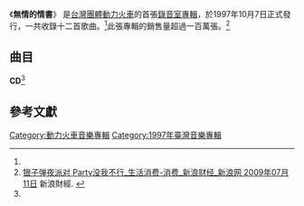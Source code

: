 {{Infobox Album
| Name  = 無情的情書
| Type  = 專輯
| Cover  = 
| Artist  = [[動力火車|動力火車]]
| Released   = 1997年10月7日<ref name="hitFm">[http://www.hitoradio.com/newweb/2881album 動力火車 / 無情的情書 - Hitoradio‧Hit Fm --華人音樂入口指標] Hit FM. {{zh-hant}}</ref>
| Recorded  = 1997年<ref name="isrc">[http://isrc.ncl.edu.tw/music_view.aspx?item=521 動力火車 / 無情的情書 - 國際標準錄音錄影資料代碼查詢系統] ISRC. {{zh-tw}}</ref>
| Genre = [[華語流行音樂|華語流行音樂]]
| Length = 56分02秒<ref name="isrc" />
| Label = {{hlist|[[老虎唱片|老虎唱片]]|[[上華唱片|上華唱片]]<ref name="isrc" />}}
| Producer =
| Last album = -
| This album = '''無情的情書'''<br/><small>1997年</small>
| Next album = [[明天的明天的明天|明天的明天的明天]]<br/><small>1998年</small>
}}
《'''無情的情書'''》 是[[台灣|台灣]][[團體|團體]][[動力火車|動力火車]]的首張[[錄音室專輯|錄音室專輯]]，於1997年10月7日正式發行，一共收錄十二首歌曲。<ref name="hitFm" />此張專輯的銷售量超過一百萬張。<ref>[http://finance.sina.com.cn/luxury/luxfashion/20090711/02126467860.shtml 银子弹夜派对 Party没我不行_生活消费-消费_新浪财经_新浪网 2009年07月11日] {{Wayback|url=http://finance.sina.com.cn/luxury/luxfashion/20090711/02126467860.shtml |date=20190610011910 }} 新浪財經. {{zh-cn}}</ref>

==曲目==
'''CD'''<ref name="isrc" />
{{Tracklist

| longnote_column = yes
| music_credits = yes
| lyrics_credits = yes
| arranger_credits = yes

| title1 = 無情的情書
| music1 = [[劉天健|劉天健]]
| lyrics1 = [[李素珍|李素珍]]<br />[[許常德|許常德]]
| arranger1 = [[江建民|江建民]]
| producer1 = 
| longnote1 = 
| length1 = 5:05

| title2 = 不甘心不放手
| music2 = [[吳梵|吳梵]]
| lyrics2 = 吳梵
| arranger2 = [[洪敬堯|洪敬堯]]
| producer2 = 
| longnote2 = 
| length2 = 5:14

| title3 = 還隱隱作痛
| music3 = [[尤秋興|尤秋興]]
| lyrics3 = 尤秋興
| arranger3 = [[屠穎|屠穎]]
| producer3 = 
| longnote3 = 
| length3 = 4:55

| title4 = 想你是臨睡的習慣
| music4 = [[張盛德|張盛德]]<br />[[呂孫杰|呂孫杰]]
| lyrics4 = 張盛德
| arranger4 = 江建民
| producer4 = 
| longnote4 = 
| length4 = 4:35

| title5 = 地老地老地老天荒天荒
| music5 = [[浦世昌|浦世昌]]
| lyrics5 = [[尤秋興|尤秋興]]<br />[[向月娥|向月娥]]<br />許常德
| arranger5 = 江建民
| producer5 = 
| longnote5 = 
| length5 = 4:21

| title6 = 厚重的記憶
| music6 = [[顏志琳|顏志琳]]
| lyrics6 = 顏志琳
| arranger6 = [[劉思偉|劉思偉]]
| producer6 = 
| longnote6 = 
| length6 = 3:54

| title7 = 除了愛你還能愛誰
| music7 = [[張雨生|張雨生]]
| lyrics7 = 許常德
| arranger7 = [[陳飛午|陳飛午]]
| producer7 = 
| longnote7 = 
| length7 = 4:39

| title8 = Happy By Your Side
| music8 = [[季龍祥|季龍祥]]
| lyrics8 = 尤秋興<br />許常德
| arranger8 = 江建民
| producer8 = 
| longnote8 = 
| length8 = 4:30

| title9 = 不只是
| music9 = [[袁惟仁|袁惟仁]]
| lyrics9 = [[十一郎|十一郎]]
| arranger9 = 江建民
| producer9 = 
| longnote9 = 
| length9 = 4:33

| title10 = 水手
| music10 = 尤秋興
| lyrics10 = 尤秋興<br />[[林揮斌|林揮斌]]
| arranger10 = 江建民
| producer10 = 
| longnote10 = 
| length10 = 4:40

| title11 = 愛你
| music11 = 顏志琳
| lyrics11 = 顏志琳
| arranger11 = 陳飛午
| producer11 = 
| longnote11 = 
| length11 = 5:32

| title12 = 再會吧我的心上人
| music12 = [[涼山情歌|涼山情歌]]
| lyrics12 = 涼山情歌
| arranger12 = 江建民
| producer12 = 
| longnote12 = 
| length12 = 4:04

| total_length = 56:02
}}

==參考文獻==
<references/>

[[Category:動力火車音樂專輯|Category:動力火車音樂專輯]]
[[Category:1997年臺灣音樂專輯|Category:1997年臺灣音樂專輯]]